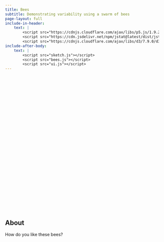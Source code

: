 ```yaml
---
title: Bees
subtitle: Demonstrating variability using a swarm of bees
page-layout: full
include-in-header: 
    text: |
        <script src="https://cdnjs.cloudflare.com/ajax/libs/p5.js/1.9.2/p5.js"></script>
        <script src="https://cdn.jsdelivr.net/npm/jstat@latest/dist/jstat.min.js"></script>
        <script src="https://cdnjs.cloudflare.com/ajax/libs/d3/7.9.0/d3.min.js" integrity="sha512-vc58qvvBdrDR4etbxMdlTt4GBQk1qjvyORR2nrsPsFPyrs+/u5c3+1Ct6upOgdZoIl7eq6k3a1UPDSNAQi/32A==" crossorigin="anonymous" referrerpolicy="no-referrer"></script>
include-after-body: 
    text: |
        <script src="sketch.js"></script>
        <script src="bees.js"></script>
        <script src="ui.js"></script>
---
```



<div id="viz-container">
  <div id="swarm-container"></div>
  <div id="distribution-container"></div>
</div>
<div id="ui-container">
  <div id="controls-container"></div>
  <div id="indicator-container"></div>
</div>

::: {.about}
## About

How do you like these bees? 

:::


<style>
#viz-container {
    position: relative;
    width: 100%;
    max-width: 840px;
    margin: 0 auto;
    height: 400px;
}

#swarm-container {
    position: absolute;
    top: 0;
    left: 0;
    width: 100%;
}

#distribution-container {
    position: absolute;
    top: 0;
    left: 0;
}

#ui-container {
    display: flex;
    width: 100%;
    flex: 0 0 auto;
}

#controls-container {
    width: 50%;
    padding: 20px;
    display: flex;
    flex-direction: column;
    gap: 10px;
    align-items: flex-start;
}

#indicator-container {
    width: 50%;
    padding: 20px;
}

canvas {
    display: block;
    margin: auto;
}

#stuff {
    margin-bottom: 2em;
}
</style>